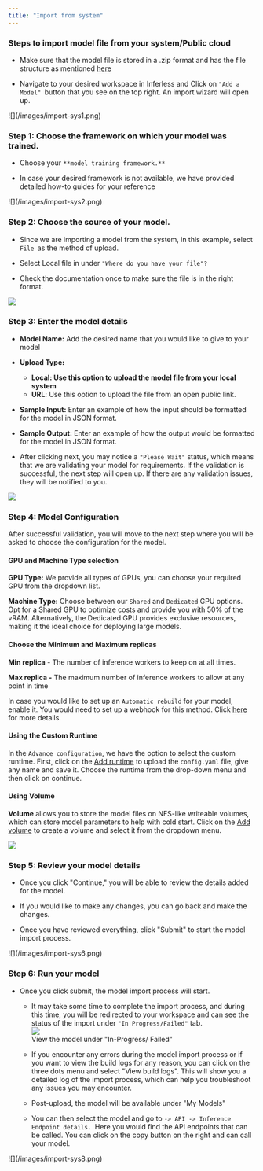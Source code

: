```yaml
---
title: "Import from system"
---
```


### Steps to import model file from your system/Public cloud

* Make sure that the model file is stored in a .zip format and has the file structure as mentioned [here](https://app.gitbook.com/o/n3Et76kSUOGbJXGsk4wi/s/vFXaxgxbIieOFV5LLzNe/~/changes/7/deployment/importing-you-model-file/upload-model-file-system-cloud)

* Navigate to your desired workspace in Inferless and Click on `"Add a Model" `button that you see on the top right. An import wizard will open up.

<Frame caption = "Add Model">![](/images/import-sys1.png)</Frame>


### Step 1: Choose the framework on which your model was trained.

* Choose your `**model training framework.**`

* In case your desired framework is not available, we have provided detailed how-to guides for your reference

<Frame caption = "Choose the training framework used for your model">![](/images/import-sys2.png)</Frame>


###  Step 2: Choose the source of your model.

* Since we are importing a model from the system, in this example, select `File `as the method of upload.

* Select Local file in under `"Where do you have your file"?`

* Check the documentation once to make sure the file is in the right format.

![](/images/import-sys3.png)

### Step 3: Enter the model details 

* **Model Name:** Add the desired name that you would like to give to your model

* **Upload Type:**  
   * **Local: Use this option to upload the model file from your local system**  
   * **URL**: Use this option to upload the file from an open public link.

* **Sample Input:** Enter an example of how the input should be formatted for the model in JSON format.

* **Sample Output:** Enter an example of how the output would be formatted for the model in JSON format.

* After clicking next, you may notice a `"Please Wait"` status, which means that we are validating your model for requirements. If the validation is successful, the next step will open up. If there are any validation issues, they will be notified to you.

![](/images/import-sys4.png)

### Step 4: Model Configuration

After successful validation, you will move to the next step where you will be asked to choose the configuration for the model.

#### GPU and Machine Type selection

**GPU Type:** We provide all types of GPUs, you can choose your required GPU from the dropdown list.

**Machine Type:** Choose between our `Shared` and `Dedicated` GPU options. Opt for a Shared GPU to optimize costs and provide you with 50% of the vRAM. Alternatively, the Dedicated GPU provides exclusive resources, making it the ideal choice for deploying large models.

#### Choose the Minimum and Maximum replicas

**Min replica** \- The number of inference workers to keep on at all times.

**Max replica -** The maximum number of inference workers to allow at any point in time

In case you would like to set up an `Automatic rebuild` for your model, enable it. You would need to set up a webhook for this method. Click [here](https://docs.inferless.com/~/changes/Gb6bGbHHJsJFLAEdAzCQ/model-import/automatic-build-via-webhooks/github) for more details.

#### Using the Custom Runtime

In the `Advance configuration`, we have the option to select the custom runtime. First, click on the [Add runtime](https://docs.inferless.com/model-import/bring-custom-packages#how-to-use-custom-runtime-for-the-model) to upload the `config.yaml` file, give any name and save it. Choose the runtime from the drop-down menu and then click on continue.

#### Using Volume

**Volume** allows you to store the model files on NFS-like writeable volumes, which can store model parameters to help with cold start. Click on the [Add volume](https://docs.inferless.com/model-import/my-volumes) to create a volume and select it from the dropdown menu.

![](/images/import-sys5.png)

### Step 5: Review your model details

* Once you click "Continue," you will be able to review the details added for the model.

* If you would like to make any changes, you can go back and make the changes.

* Once you have reviewed everything, click "Submit" to start the model import process.

<Frame caption = "Change Image above (WIP)">![](/images/import-sys6.png)</Frame>


### Step 6: Run your model

* Once you click submit, the model import process will start.  
   * It may take some time to complete the import process, and during this time, you will be redirected to your workspace and can see the status of the import under `"In Progress/Failed"` tab.  
![](/images/import-sys7.png)  
View the model under "In-Progress/ Failed"  
  
   * If you encounter any errors during the model import process or if you want to view the build logs for any reason, you can click on the three dots menu and select "View build logs". This will show you a detailed log of the import process, which can help you troubleshoot any issues you may encounter.  
   * Post-upload, the model will be available under "My Models"  
   * You can then select the model and go to `-> API -> Inference Endpoint details. `Here you would find the API endpoints that can be called. You can click on the copy button on the right and can call your model.  
  
<Frame caption = "Under the API Tab, you can view the API endpoint details.">![](/images/import-sys8.png)</Frame>

